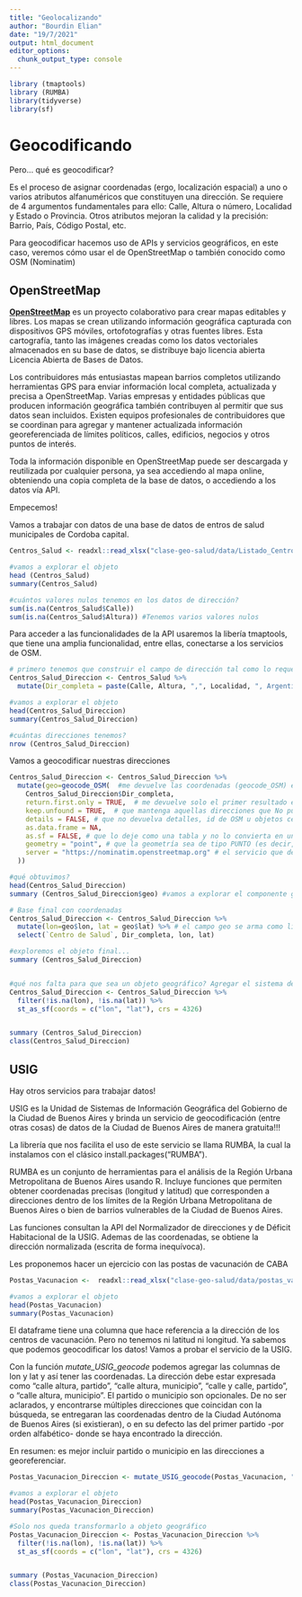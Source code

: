 ```yaml
---
title: "Geolocalizando"
author: "Bourdin Elian"
date: "19/7/2021"
output: html_document
editor_options: 
  chunk_output_type: console
---
```


```r
library (tmaptools)
library (RUMBA)
library(tidyverse)
library(sf)
```


# Geocodificando

Pero... qué es geocodificar?

Es el proceso de asignar coordenadas (ergo, localización espacial) a uno o varios atributos alfanuméricos que constituyen una dirección. Se requiere de 4 argumentos fundamentales para ello: Calle, Altura o número, Localidad y Estado o Provincia. Otros atributos mejoran la calidad y la precisión: Barrio, País, Código Postal, etc.

Para geocodificar hacemos uso de APIs y servicios geográficos, en este caso, veremos cómo usar el de OpenStreetMap o también conocido como OSM (Nominatim)

## OpenStreetMap

[**OpenStreetMap**](https://www.openstreetmap.org/) es un proyecto colaborativo para crear mapas editables y libres. Los mapas se crean utilizando información geográfica capturada con dispositivos GPS móviles, ortofotografías y otras fuentes libres. Esta cartografía, tanto las imágenes creadas como los datos vectoriales almacenados en su base de datos, se distribuye bajo licencia abierta Licencia Abierta de Bases de Datos.

Los contribuidores más entusiastas mapean barrios completos utilizando herramientas GPS para enviar información local completa, actualizada y precisa a OpenStreetMap. Varias empresas y entidades públicas que producen información geográfica también contribuyen al permitir que sus datos sean incluidos. Existen equipos profesionales de contribuidores que se coordinan para agregar y mantener actualizada información georeferenciada de límites políticos, calles, edificios, negocios y otros puntos de interés.

Toda la información disponible en OpenStreetMap puede ser descargada y reutilizada por cualquier persona, ya sea accediendo al mapa online, obteniendo una copia completa de la base de datos, o accediendo a los datos vía API.

Empecemos!

Vamos a trabajar con datos de una base de datos de entros de salud municipales de Cordoba capital.

```r

Centros_Salud <- readxl::read_xlsx("clase-geo-salud/data/Listado_Centros_de_Salud_Municipales.xlsx")#deben colocar el directorio en el cual descomprimieron el archivo

#vamos a explorar el objeto
head (Centros_Salud)
summary(Centros_Salud)

#cuántos valores nulos tenemos en los datos de dirección?
sum(is.na(Centros_Salud$Calle))
sum(is.na(Centros_Salud$Altura)) #Tenemos varios valores nulos
```

Para acceder a las funcionalidades de la API usaremos la libería tmaptools, que tiene una amplia funcionalidad, entre ellas, conectarse a los servicios de OSM.

```r
# primero tenemos que construir el campo de dirección tal como lo requerimos
Centros_Salud_Direccion <- Centros_Salud %>% 
  mutate(Dir_completa = paste(Calle, Altura, ",", Localidad, ", Argentina"))

#vamos a explorar el objeto
head(Centros_Salud_Direccion)
summary(Centros_Salud_Direccion)

#cuántas direcciones tenemos?
nrow (Centros_Salud_Direccion)
```

Vamos a geocodificar nuestras direcciones

```r
Centros_Salud_Direccion <- Centros_Salud_Direccion %>% 
  mutate(geo=geocode_OSM(  #me devuelve las coordenadas (geocode_OSM) en un campo adicional a los originales
    Centros_Salud_Direccion$Dir_completa,  
    return.first.only = TRUE,  # me devuelve solo el primer resultado encontrado
    keep.unfound = TRUE,  # que mantenga aquellas direcciones que No pudo geolocalizar, con un null en el campo "geo"
    details = FALSE, # que no devuelva detalles, id de OSM u objetos cercanos
    as.data.frame = NA,
    as.sf = FALSE, # que lo deje como una tabla y no lo convierta en un spatial frame
    geometry = "point", # que la geometría sea de tipo PUNTO (es decir, un par de coordenadas)
    server = "https://nominatim.openstreetmap.org" # el servicio que deseo usar: Nominatim
  ))

#qué obtuvimos?
head(Centros_Salud_Direccion)
summary (Centros_Salud_Direccion$geo) #vamos a explorar el componente geo del objeto que nos devuelve OSM

# Base final con coordenadas
Centros_Salud_Direccion <- Centros_Salud_Direccion %>% 
  mutate(lon=geo$lon, lat = geo$lat) %>% # el campo geo se arma como lista, tenemos que seleccionar una lon y una lat
  select(`Centro de Salud`, Dir_completa, lon, lat)

#exploremos el objeto final...
summary (Centros_Salud_Direccion)


#qué nos falta para que sea un objeto geográfico? Agregar el sistema de referencia!
Centros_Salud_Direccion <- Centros_Salud_Direccion %>% 
  filter(!is.na(lon), !is.na(lat)) %>% 
  st_as_sf(coords = c("lon", "lat"), crs = 4326)


summary (Centros_Salud_Direccion)
class(Centros_Salud_Direccion)

```


## USIG

Hay otros servicios para trabajar datos!

USIG es la Unidad de Sistemas de Información Geográfica del Gobierno de la Ciudad de Buenos Aires y brinda un servicio de geocodificación (entre otras cosas) de datos de la Ciudad de Buenos Aires de manera gratuita!!!

La librería que nos facilita el uso de este servicio se llama RUMBA, la cual la instalamos con el clásico install.packages("RUMBA").

RUMBA es un conjunto de herramientas para el análisis de la Región Urbana Metropolitana de Buenos Aires usando R. Incluye funciones que permiten obtener coordenadas precisas (longitud y latitud) que corresponden a direcciones dentro de los límites de la Región Urbana Metropolitana de Buenos Aires o bien de barrios vulnerables de la Ciudad de Buenos Aires.

Las funciones consultan la API del Normalizador de direcciones y de Déficit Habitacional de la USIG. Ademas de las coordenadas, se obtiene la dirección normalizada (escrita de forma inequívoca).

Les proponemos hacer un ejercicio con las postas de vacunación de CABA

```r
Postas_Vacunacion <-  readxl::read_xlsx("clase-geo-salud/data/postas_vacunacion_covid.xlsx")#deben colocar el directorio en el cual descomprimieron el archivo

#vamos a explorar el objeto
head(Postas_Vacunacion)
summary(Postas_Vacunacion)
```

El dataframe tiene una columna que hace referencia a la dirección de los centros de vacunación. Pero no tenemos ni latitud ni longitud. Ya sabemos que podemos geocodificar los datos! Vamos a probar el servicio de la USIG.

Con la función *mutate_USIG_geocode* podemos agregar las columnas de lon y lat y así tener las coordenadas. La dirección debe estar expresada como “calle altura, partido”, “calle altura, municipio”, “calle y calle, partido”, o “calle altura, municipio”. El partido o municipio son opcionales. De no ser aclarados, y encontrarse múltiples direcciones que coincidan con la búsqueda, se entregaran las coordenadas dentro de la Ciudad Autónoma de Buenos Aires (si existieran), o en su defecto las del primer partido -por orden alfabético- donde se haya encontrado la dirección.

En resumen: es mejor incluir partido o municipio en las direcciones a georeferenciar.

```r
Postas_Vacunacion_Direccion <- mutate_USIG_geocode(Postas_Vacunacion, "direccion") #paciencia. Puede tardar un poco! Utilizar la función es tan simple como indicar el DF y el nombre del campo que tiene la dirección que vamos a trabajar.

#vamos a explorar el objeto
head(Postas_Vacunacion_Direccion)
summary(Postas_Vacunacion_Direccion)

#Solo nos queda transformarlo a objeto geográfico
Postas_Vacunacion_Direccion <- Postas_Vacunacion_Direccion %>% 
  filter(!is.na(lon), !is.na(lat)) %>% 
  st_as_sf(coords = c("lon", "lat"), crs = 4326)


summary (Postas_Vacunacion_Direccion)
class(Postas_Vacunacion_Direccion)
```



